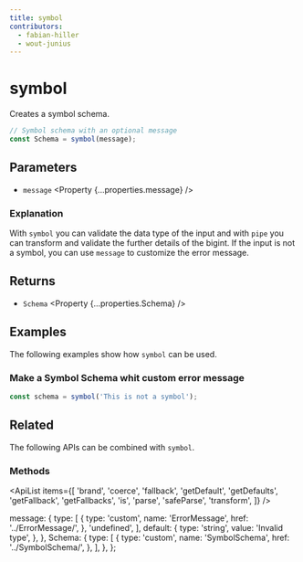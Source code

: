 ```yaml
---
title: symbol
contributors:
  - fabian-hiller
  - wout-junius
---
```



# symbol

Creates a symbol schema.

```ts
// Symbol schema with an optional message
const Schema = symbol(message);
```

## Parameters

- `message` <Property {...properties.message} />

### Explanation

With `symbol` you can validate the data type of the input and with `pipe` you can transform and validate the further details of the bigint. If the input is not a symbol, you can use `message` to customize the error message.

## Returns

- `Schema` <Property {...properties.Schema} />

## Examples

The following examples show how `symbol` can be used.

### Make a Symbol Schema whit custom error message

```ts
const schema = symbol('This is not a symbol');
```

### 

## Related

The following APIs can be combined with `symbol`.

### Methods

<ApiList
  items={[
    'brand',
    'coerce',
    'fallback',
    'getDefault',
    'getDefaults',
    'getFallback',
    'getFallbacks',
    'is',
    'parse',
    'safeParse',
    'transform',
  ]}
/>

  message: {
    type: [
      {
        type: 'custom',
        name: 'ErrorMessage',
        href: '../ErrorMessage/',
      },
      'undefined',
    ],
    default: {
      type: 'string',
      value: 'Invalid type',
    },
  },
  Schema: {
    type: [
      {
        type: 'custom',
        name: 'SymbolSchema',
        href: '../SymbolSchema/',
      },
    ],
  },
};
